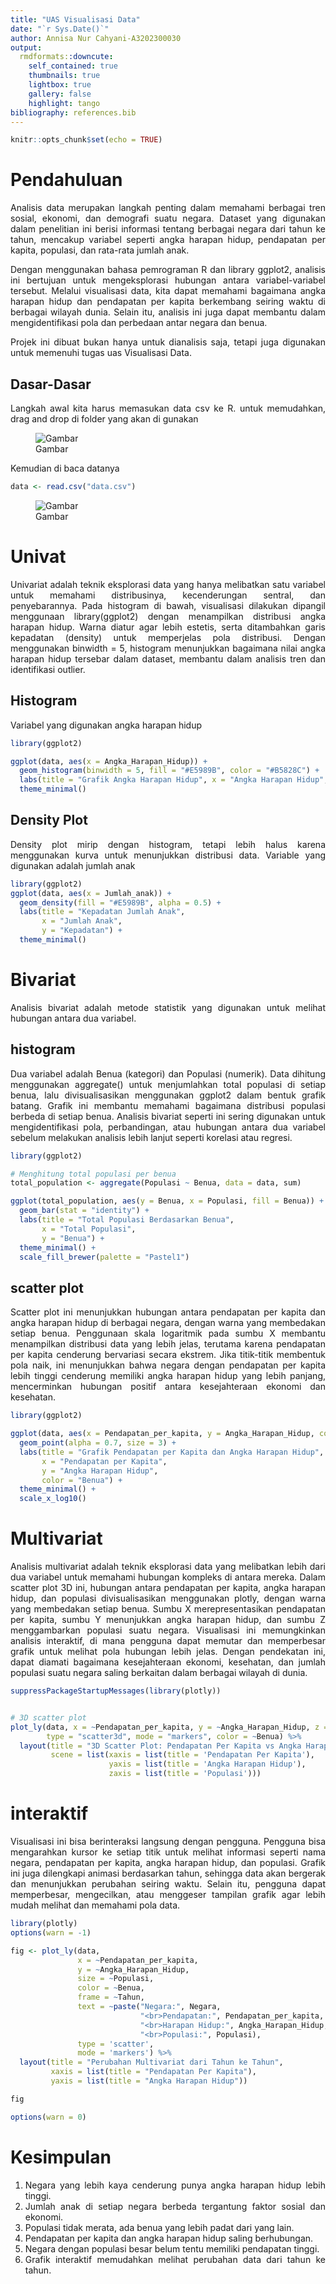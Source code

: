 ```yaml
---
title: "UAS Visualisasi Data"
date: "`r Sys.Date()`"
author: Annisa Nur Cahyani-A3202300030
output:
  rmdformats::downcute:
    self_contained: true
    thumbnails: true
    lightbox: true
    gallery: false
    highlight: tango
bibliography: references.bib
---
```


```{=html}
<style>
body{
text-align: justify}
</style>
```
```r
knitr::opts_chunk$set(echo = TRUE)
```

# Pendahuluan

Analisis data merupakan langkah penting dalam memahami berbagai tren sosial, ekonomi, dan demografi suatu negara. Dataset yang digunakan dalam penelitian ini berisi informasi tentang berbagai negara dari tahun ke tahun, mencakup variabel seperti angka harapan hidup, pendapatan per kapita, populasi, dan rata-rata jumlah anak.

Dengan menggunakan bahasa pemrograman R dan library ggplot2, analisis ini bertujuan untuk mengeksplorasi hubungan antara variabel-variabel tersebut. Melalui visualisasi data, kita dapat memahami bagaimana angka harapan hidup dan pendapatan per kapita berkembang seiring waktu di berbagai wilayah dunia. Selain itu, analisis ini juga dapat membantu dalam mengidentifikasi pola dan perbedaan antar negara dan benua.

Projek ini dibuat bukan hanya untuk dianalisis saja, tetapi juga digunakan untuk memenuhi tugas uas Visualisasi Data.


## Dasar-Dasar  
Langkah awal kita harus memasukan data csv ke R. 
untuk memudahkan, drag and drop di folder yang akan di gunakan

![Gambar](gambar.png)

Kemudian di baca datanya 
```r
data <- read.csv("data.csv")
```
![Gambar](data.png)

# Univat
Univariat adalah teknik eksplorasi data yang hanya melibatkan satu variabel untuk memahami distribusinya, kecenderungan sentral, dan penyebarannya. Pada histogram di bawah, visualisasi dilakukan dipangil menggunaan library(ggplot2) dengan menampilkan distribusi angka harapan hidup. Warna diatur agar lebih estetis, serta ditambahkan garis kepadatan (density) untuk memperjelas pola distribusi. Dengan menggunakan binwidth = 5, histogram menunjukkan bagaimana nilai angka harapan hidup tersebar dalam dataset, membantu dalam analisis tren dan identifikasi outlier.


## Histogram

Variabel yang digunakan angka harapan hidup

```r
library(ggplot2)

ggplot(data, aes(x = Angka_Harapan_Hidup)) +
  geom_histogram(binwidth = 5, fill = "#E5989B", color = "#B5828C") +
  labs(title = "Grafik Angka Harapan Hidup", x = "Angka Harapan Hidup", y = "Frekuensi") +
  theme_minimal()

```


## Density Plot

Density plot mirip dengan histogram, tetapi lebih halus karena menggunakan kurva untuk menunjukkan distribusi data. Variable  yang digunakan adalah jumlah anak

```r
library(ggplot2)
ggplot(data, aes(x = Jumlah_anak)) +
  geom_density(fill = "#E5989B", alpha = 0.5) +
  labs(title = "Kepadatan Jumlah Anak",
       x = "Jumlah Anak",
       y = "Kepadatan") +
  theme_minimal()

```

# Bivariat
Analisis bivariat adalah metode statistik yang digunakan untuk melihat hubungan antara dua variabel.

## histogram 
Dua variabel adalah Benua (kategori) dan Populasi (numerik). Data dihitung menggunakan aggregate() untuk menjumlahkan total populasi di setiap benua, lalu divisualisasikan menggunakan ggplot2 dalam bentuk grafik batang. Grafik ini membantu memahami bagaimana distribusi populasi berbeda di setiap benua. Analisis bivariat seperti ini sering digunakan untuk mengidentifikasi pola, perbandingan, atau hubungan antara dua variabel sebelum melakukan analisis lebih lanjut seperti korelasi atau regresi.

```r
library(ggplot2)

# Menghitung total populasi per benua
total_population <- aggregate(Populasi ~ Benua, data = data, sum)

ggplot(total_population, aes(y = Benua, x = Populasi, fill = Benua)) +
  geom_bar(stat = "identity") +
  labs(title = "Total Populasi Berdasarkan Benua",
       x = "Total Populasi",
       y = "Benua") +
  theme_minimal() +
  scale_fill_brewer(palette = "Pastel1")
```

## scatter plot
Scatter plot ini menunjukkan hubungan antara pendapatan per kapita dan angka harapan hidup di berbagai negara, dengan warna yang membedakan setiap benua. Penggunaan skala logaritmik pada sumbu X membantu menampilkan distribusi data yang lebih jelas, terutama karena pendapatan per kapita cenderung bervariasi secara ekstrem. Jika titik-titik membentuk pola naik, ini menunjukkan bahwa negara dengan pendapatan per kapita lebih tinggi cenderung memiliki angka harapan hidup yang lebih panjang, mencerminkan hubungan positif antara kesejahteraan ekonomi dan kesehatan.
```r
library(ggplot2)

ggplot(data, aes(x = Pendapatan_per_kapita, y = Angka_Harapan_Hidup, color = Benua)) +
  geom_point(alpha = 0.7, size = 3) +
  labs(title = "Grafik Pendapatan per Kapita dan Angka Harapan Hidup",
       x = "Pendapatan per Kapita",
       y = "Angka Harapan Hidup",
       color = "Benua") +
  theme_minimal() +
  scale_x_log10() 

```


# Multivariat
Analisis multivariat adalah teknik eksplorasi data yang melibatkan lebih dari dua variabel untuk memahami hubungan kompleks di antara mereka. Dalam scatter plot 3D ini, hubungan antara pendapatan per kapita, angka harapan hidup, dan populasi divisualisasikan menggunakan plotly, dengan warna yang membedakan setiap benua. Sumbu X merepresentasikan pendapatan per kapita, sumbu Y menunjukkan angka harapan hidup, dan sumbu Z menggambarkan populasi suatu negara. Visualisasi ini memungkinkan analisis interaktif, di mana pengguna dapat memutar dan memperbesar grafik untuk melihat pola hubungan lebih jelas. Dengan pendekatan ini, dapat diamati bagaimana kesejahteraan ekonomi, kesehatan, dan jumlah populasi suatu negara saling berkaitan dalam berbagai wilayah di dunia.

```r
suppressPackageStartupMessages(library(plotly))


# 3D scatter plot
plot_ly(data, x = ~Pendapatan_per_kapita, y = ~Angka_Harapan_Hidup, z = ~Populasi, 
        type = "scatter3d", mode = "markers", color = ~Benua) %>%
  layout(title = "3D Scatter Plot: Pendapatan Per Kapita vs Angka Harapan Hidup vs Populasi",
         scene = list(xaxis = list(title = 'Pendapatan Per Kapita'),
                      yaxis = list(title = 'Angka Harapan Hidup'),
                      zaxis = list(title = 'Populasi')))
```



# interaktif
Visualisasi ini bisa berinteraksi langsung dengan pengguna. Pengguna bisa mengarahkan kursor ke setiap titik untuk melihat informasi seperti nama negara, pendapatan per kapita, angka harapan hidup, dan populasi. Grafik ini juga dilengkapi animasi berdasarkan tahun, sehingga data akan bergerak dan menunjukkan perubahan seiring waktu. Selain itu, pengguna dapat memperbesar, mengecilkan, atau menggeser tampilan grafik agar lebih mudah melihat dan memahami pola data.

```r
library(plotly)
options(warn = -1)

fig <- plot_ly(data, 
               x = ~Pendapatan_per_kapita, 
               y = ~Angka_Harapan_Hidup, 
               size = ~Populasi, 
               color = ~Benua, 
               frame = ~Tahun, 
               text = ~paste("Negara:", Negara, 
                             "<br>Pendapatan:", Pendapatan_per_kapita, 
                             "<br>Harapan Hidup:", Angka_Harapan_Hidup, 
                             "<br>Populasi:", Populasi),
               type = 'scatter', 
               mode = 'markers') %>% 
  layout(title = "Perubahan Multivariat dari Tahun ke Tahun",
         xaxis = list(title = "Pendapatan Per Kapita"),
         yaxis = list(title = "Angka Harapan Hidup"))

fig

options(warn = 0)
```



# Kesimpulan

1. Negara yang lebih kaya cenderung punya angka harapan hidup lebih tinggi.  
2. Jumlah anak di setiap negara berbeda tergantung faktor sosial dan ekonomi.  
3. Populasi tidak merata, ada benua yang lebih padat dari yang lain.  
4. Pendapatan per kapita dan angka harapan hidup saling berhubungan.  
5. Negara dengan populasi besar belum tentu memiliki pendapatan tinggi.  
6. Grafik interaktif memudahkan melihat perubahan data dari tahun ke tahun.  
